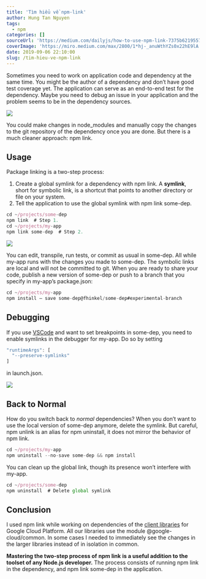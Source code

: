 ```yaml
---
title: 'Tìm hiểu về npm-link'
author: Hung Tan Nguyen
tags:
  - npm
categories: []
sourceUrl: 'https://medium.com/dailyjs/how-to-use-npm-link-7375b6219557'
coverImage: 'https://miro.medium.com/max/2800/1*hj-_anuWthYZs0x22hE9lA.png'
date: 2019-09-06 22:10:00
slug: /tim-hieu-ve-npm-link
---
```


Sometimes you need to work on application code and dependency at the same time. You might be the author of a dependency and don’t have good test coverage yet. The application can serve as an end-to-end test for the dependency. Maybe you need to debug an issue in your application and the problem seems to be in the dependency sources.

![](https://miro.medium.com/max/1418/0*wvDueqq35PXNE1qA)

You could make changes in node_modules and manually copy the changes to the git repository of the dependency once you are done. But there is a much cleaner approach: npm link.

## Usage

Package linking is a two-step process:

1.  Create a global symlink for a dependency with npm link. A **symlink**, short for symbolic link, is a shortcut that points to another directory or file on your system.
2.  Tell the application to use the global symlink with npm link some-dep.

```js
cd ~/projects/some-dep
npm link  # Step 1.
cd ~/projects/my-app
npm link some-dep  # Step 2.
```

![](https://miro.medium.com/max/1834/0*x8jMbWUMifff9Eao)

You can edit, transpile, run tests, or commit as usual in some-dep. All while my-app runs with the changes you made to some-dep. The symbolic links are local and will not be committed to git. When you are ready to share your code, publish a new version of some-dep or push to a branch that you specify in my-app’s package.json:

```js
cd ~/projects/my-app
npm install — save some-dep@fhinkel/some-dep#experimental-branch
```

## Debugging

If you use [VSCode](https://code.visualstudio.com/) and want to set breakpoints in some-dep, you need to enable symlinks in the debugger for my-app. Do so by setting

```js
"runtimeArgs": [
  "--preserve-symlinks"
]
```

in launch.json.

![](https://miro.medium.com/max/1600/0*H1TB22svP8POFP8p)

## Back to Normal

How do you switch back to _normal_ dependencies? When you don’t want to use the local version of some-dep anymore, delete the symlink. But careful, npm unlink is an alias for npm uninstall, it does not mirror the behavior of npm link.

```js
cd ~/projects/my-app
npm uninstall --no-save some-dep && npm install
```

You can clean up the global link, though its presence won’t interfere with my-app.

```js
cd ~/projects/some-dep
npm uninstall  # Delete global symlink
```

## Conclusion

I used npm link while working on dependencies of the [client libraries](https://github.com/googleapis/google-cloud-node) for Google Cloud Platform. All our libraries use the module @google-cloud/common. In some cases I needed to immediately see the changes in the larger libraries instead of in isolation in common.

**Mastering the two-step process of** **npm link** **is a useful addition to the toolset of any Node.js developer.** The process consists of running npm link in the dependency, and npm link some-dep in the application.
